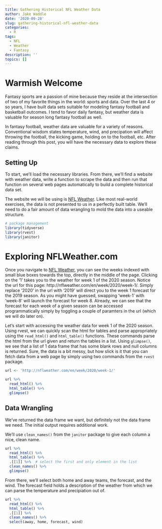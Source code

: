 ```yaml
---
title: Gathering Historical NFL Weather Data
author: Jake Waddle
date: '2020-09-28'
slug: gathering-historical-nfl-weather-data
categories:
  - R
tags:
  - NFL
  - Weather
  - Fantasy
description: ''
topics: []
---
```


# Warmish Welcome

Fantasy sports are a passion of mine because they reside at the intersection of two of my favorite things in the world: sports and data. Over the last 4 or so years, I have built data sets suitable for modeling fantasy football and basketball outcomes. I tend to favor daily fantasy, but weather data is valuable for season long fantasy football as well.  

In fantasy football, weather data are valuable for a variety of reasons. Conventional wisdom states temperature, wind, and precipation will affect throwing the football, the kicking game, holding on to the football, etc. After reading through this post, you will have the necessary data to explore these claims. 

## Setting Up

To start, we'll load the necessary libraries. From there, we'll find a website with weather data, write a function to scrape the data and then run that function on several web pages automatically to build a complete historical data set. 

The website we will be using is [NFL Weather](http://nflweather.com/). Like most real-world exercises, the data is not presented to us in a perfectly built table. We'll need to do a fair amount of data wrangling to mold the data into a useable structure. 


```r
# package management
library(tidyverse)
library(rvest)
library(janitor)
```


# Exploring NFLWeather.com

Once you navigate to [NFL Weather](http://nflweather.com/), you can see the weeks indexed with small blue boxes towards the top, directly in the middle of the page. Clicking on the '1' takes you to the weather for week 1 of the 2020 season. Notice the url for this page: http://nflweather.com/en/week/2020/week-1/. Simply replace '2020' in the url with '2019' will direct you to the week 1 forecast for the 2019 season. As you might have guessed, swapping 'week-1' with 'week-8' will launch the forecast for week 8. Already, we can see that the forecast for each week of a given season can be accessed programmatically simply by toggling a couple of paramters in the url (which we will do later on).

Let's start with accessing the weather data for week 1 of the 2020 season. Using rvest, we can quickly scan the html for tables and parse appropriately using the `read_html()` and `html_table()` functions. These commands parse the html from the url given and return the tables in a list. Using `glimpse()`, we see that a list of 1 data frame that has some blank rows and null columns is returned. Sure, the data is a bit messy, but how slick is it that you can fetch data from a web page by simply using two commands from the `rvest` package.


```r
url <- 'http://nflweather.com/en/week/2020/week-1/'

url %>% 
  read_html() %>% 
  html_table() %>%
  glimpse()
```


## Data Wrangling

We've returned the data frame we want, but definitely not the data frame we need. The initial output requires additional work. 

We'll use `clean_names()` from the `janitor` package to give each column a nice, clean name.


```r
url %>% 
  read_html() %>% 
  html_table() %>%
  .[[1]] %>%  # select the first and only element in the list 
  clean_names() %>%
  glimpse()
```


From there, we'll select both home and away teams, the forecast, and the wind. The forecast field holds a description of the weather from which we can parse the temperature and precipiation out of. 


```r
url %>% 
  read_html() %>% 
  html_table() %>%
  .[[1]] %>% 
  clean_names() %>%
  select(away, home, forecast, wind)
```
